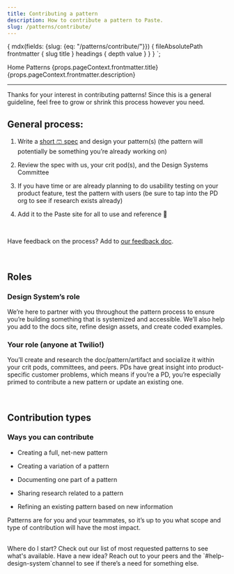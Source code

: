 ```yaml
---
title: Contributing a pattern
description: How to contribute a pattern to Paste.
slug: /patterns/contribute/
---
```



  {
    mdx(fields: {slug: {eq: "/patterns/contribute/"}}) {
      fileAbsolutePath
      frontmatter {
        slug
        title
      }
      headings {
        depth
        value
      }
    }
  }
`;

<content>

<Breadcrumb>
  <BreadcrumbItem to="/">Home</BreadcrumbItem>
  <BreadcrumbItem to="/patterns">Patterns</BreadcrumbItem>
</Breadcrumb>
<Heading as="h1" variant="heading10">{props.pageContext.frontmatter.title}</Heading>
<Paragraph>{props.pageContext.frontmatter.description}</Paragraph>

</content>

---

<contentwrapper>

<PageAside data={props.data.mdx} />

<content>

Thanks for your interest in contributing patterns! Since this is a general guideline, feel free to grow or shrink this process however you need.

## General process:

  1. Write a [short 🩳  spec](https://docs.google.com/document/d/1SSIURVMzlGbANyvtYlU61ZdDaSqF2QigFdFZuSnYSkk/edit) and design your pattern(s) (the pattern will potentially be something you’re already working on)
  
  2. Review the spec with us, your crit pod(s), and the Design Systems Committee
  
  3. If you have time or are already planning to do usability testing on your product feature, test the pattern with users (be sure to tap into the PD org to see    if research exists already)
  
  4. Add it to the Paste site for all to use and reference 🎉

<br>

Have feedback on the process? Add to [our feedback doc](https://docs.google.com/document/d/1N_edYt6O9_2DpJi0kwvU0Fjaxur-voEOi89YzP2qyOE/edit#).

<br>

## Roles

### Design System’s role
We’re here to partner with you throughout the pattern process to ensure you’re building something that is systemized and accessible. We’ll also help you add to the docs site, refine design assets, and create coded examples. 


### Your role (anyone at Twilio!)
You’ll create and research the doc/pattern/artifact and socialize it within your crit pods, committees, and peers. PDs have great insight into product-specific customer problems, which means if you’re a PD, you’re especially primed to contribute a new pattern or update an existing one.

<br>

## Contribution types

### Ways you can contribute

  - Creating a full, net-new pattern
  
  - Creating a variation of a pattern
  
  - Documenting one part of a pattern
  
  - Sharing research related to a pattern
  
  - Refining an existing pattern based on new information
  
  
Patterns are for you and your teammates, so it’s up to you what scope and type of contribution will have the most impact.

<br>

<Callout variant="info">
  <CalloutTitle>Where do I start?</CalloutTitle>
  <CalloutText>
    Check out our 
  <Anchor href="https://paste.twilio.design/patterns#patterns">list of most requested patterns</Anchor> to see what's available. Have a new idea? Reach out to your   peers and the `#help-design-system`channel to see if there’s a need for something else.
  </CalloutText>
</Callout>

</content>
</contentwrapper>
